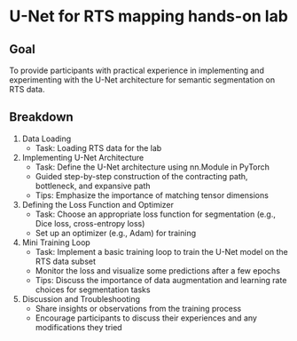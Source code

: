 # U-Net for RTS mapping hands-on lab

## Goal
To provide participants with practical experience in implementing and experimenting with the U-Net architecture for semantic segmentation on RTS data.

## Breakdown
1. Data Loading
    - Task: Loading RTS data for the lab
2. Implementing U-Net Architecture 
    - Task: Define the U-Net architecture using nn.Module in PyTorch
    - Guided step-by-step construction of the contracting path, bottleneck, and expansive path
    - Tips: Emphasize the importance of matching tensor dimensions
3. Defining the Loss Function and Optimizer 
    - Task: Choose an appropriate loss function for segmentation (e.g., Dice loss, cross-entropy loss)
    - Set up an optimizer (e.g., Adam) for training
4. Mini Training Loop 
    - Task: Implement a basic training loop to train the U-Net model on the RTS data subset
    - Monitor the loss and visualize some predictions after a few epochs
    - Tips: Discuss the importance of data augmentation and learning rate choices for segmentation tasks
5. Discussion and Troubleshooting
    - Share insights or observations from the training process
    - Encourage participants to discuss their experiences and any modifications they tried